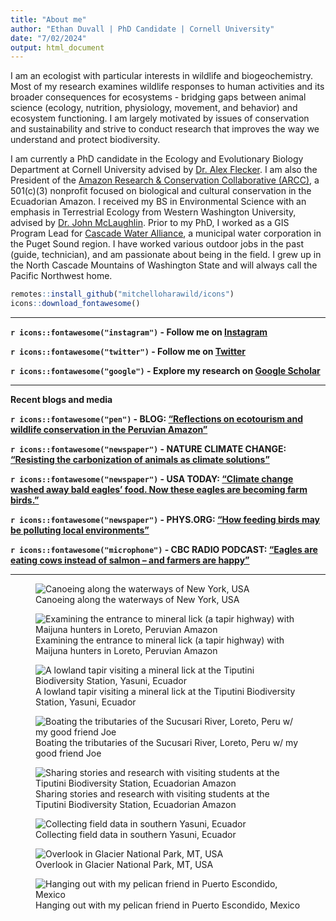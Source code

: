 ```yaml
---
title: "About me"
author: "Ethan Duvall | PhD Candidate | Cornell University"
date: "7/02/2024"
output: html_document
---
```


I am an ecologist with particular interests in wildlife and biogeochemistry. Most of my research examines wildlife responses to human activities and its broader consequences for ecosystems - bridging gaps between animal science (ecology, nutrition, physiology, movement, and behavior) and ecosystem functioning. I am largely motivated by issues of conservation and sustainability and strive to conduct research that improves the way we understand and protect biodiversity.

I am currently a PhD candidate in the Ecology and Evolutionary Biology Department at Cornell University advised by [Dr. Alex Flecker](https://fleckerlab.weebly.com/){target="_blank"}. I am also the President of the [Amazon Research & Conservation Collaborative (ARCC)](https://www.rainforest-arcc.org/){target="_blank"}, a 501(c)(3) nonprofit focused on biological and cultural conservation in the Ecuadorian Amazon. I received my BS in Environmental Science with an emphasis in Terrestrial Ecology from Western Washington University, advised by [Dr. John McLaughlin](https://faculty.jmcl.wwu.edu/). Prior to my PhD, I worked as a GIS Program Lead for [Cascade Water Alliance](https://cascadewater.org/), a municipal water corporation in the Puget Sound region. I have worked various outdoor jobs in the past (guide, technician), and am passionate about being in the field. I grew up in the North Cascade Mountains of Washington State and will always call the Pacific Northwest home.

```r
remotes::install_github("mitchelloharawild/icons")
icons::download_fontawesome()
```

<hr />

**`r icons::fontawesome("instagram")` - Follow me on [Instagram](https://www.instagram.com/ethanduvall.ecology)**

**`r icons::fontawesome("twitter")` - Follow me on [Twitter](https://twitter.com/DuvallEcology)**

**`r icons::fontawesome("google")` - Explore my research on [Google Scholar](https://scholar.google.com/citations?user=hrYz_sIAAAAJ&hl=en)**

<hr />

**Recent blogs and media**

**`r icons::fontawesome("pen")` - BLOG: ["Reflections on ecotourism and wildlife conservation in the Peruvian Amazon"](https://aceer.org/reflections-on-ecotourism-and-wildlife-conservation-in-the-peruvian-amazon/)**

**`r icons::fontawesome("newspaper")` - NATURE CLIMATE CHANGE: ["Resisting the carbonization of animals as climate solutions"](https://www.nature.com/articles/s41558-024-02106-y.epdf?sharing_token=HOaCEq1KMVVXYbacg5Mi1NRgN0jAjWel9jnR3ZoTv0PW8wVlnCj38vstc67HcL_Ew8eonwiGkEe1KJb5oNHaMKJukKC7Ld35y8mWLvHKKs4zcOsvNIpUTJDqIXsRojjWQYynQ2KvqnW3LY8hxyRzkGwifLMVds3DaJKoTIsZCB8%3D)**

**`r icons::fontawesome("newspaper")` - USA TODAY: ["Climate change washed away bald eagles' food. Now these eagles are becoming farm birds."](https://www.usatoday.com/story/news/nation/2023/03/18/bald-eagles-adapt-after-climate-change/11470297002/)**

**`r icons::fontawesome("newspaper")` - PHYS.ORG: ["How feeding birds may be polluting local environments"](https://phys.org/news/2024-08-birds-polluting-local-environments.html)**

**`r icons::fontawesome("microphone")` - CBC RADIO PODCAST: ["Eagles are eating cows instead of salmon – and farmers are happy"](https://www.cbc.ca/player/play/2188569155552)**

<hr />

![Canoeing along the waterways of New York, USA](images/canoe1.JPG)

![Examining the entrance to mineral lick (a tapir highway) with Maijuna hunters in Loreto, Peruvian Amazon ](C:\Users\ethan\OneDrive\Documents\Github\Repos\website\images\tapirlick.jpg)

![A lowland tapir visiting a mineral lick at the Tiputini Biodiversity Station, Yasuni, Ecuador](C:\Users\ethan\OneDrive\Documents\Github\Repos\website\images\tapir_lick3.jpg)

![Boating the tributaries of the Sucusari River, Loreto, Peru w/ my good friend Joe](images/river_joe.JPG)

![Sharing stories and research with visiting students at the Tiputini Biodiversity Station, Ecuadorian Amazon](C:\Users\ethan\OneDrive\Documents\Github\Repos\website\images\ethan_duvall_lecture.jpg)

![Collecting field data in southern Yasuni, Ecuador](images/ethan_duvall_research.jpg)

![Overlook in Glacier National Park, MT, USA](C:\Users\ethan\OneDrive\Documents\Github\Repos\website\images\ethan_glacier.jpg)

![Hanging out with my pelican friend in Puerto Escondido, Mexico](images/ethan_pelican.PNG)
